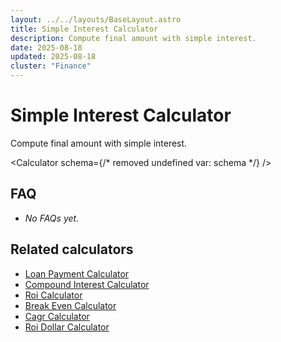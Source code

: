 ```yaml
---
layout: ../../layouts/BaseLayout.astro
title: Simple Interest Calculator
description: Compute final amount with simple interest.
date: 2025-08-18
updated: 2025-08-18
cluster: "Finance"
---
```




# Simple Interest Calculator

Compute final amount with simple interest.

<Calculator schema={/* removed undefined var: schema */} />

## FAQ

- _No FAQs yet._

## Related calculators
- [Loan Payment Calculator](/calculators/loan-payment-calculator/)
- [Compound Interest Calculator](/calculators/compound-interest-calculator/)
- [Roi Calculator](/calculators/roi-calculator/)
- [Break Even Calculator](/calculators/break-even-calculator/)
- [Cagr Calculator](/calculators/cagr-calculator/)
- [Roi Dollar Calculator](/calculators/roi-dollar-calculator/)
